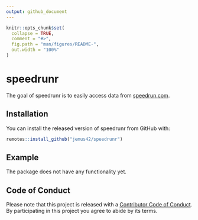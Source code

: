 ```yaml
---
output: github_document
---
```


<!-- README.md is generated from README.Rmd. Please edit that file -->

```r
knitr::opts_chunk$set(
  collapse = TRUE,
  comment = "#>",
  fig.path = "man/figures/README-",
  out.width = "100%"
)
```
# speedrunr

The goal of speedrunr is to easily access data from [speedrun.com](https://speedrun.com).

## Installation

You can install the released version of speedrunr from GitHub with:

``` r
remotes::install_github("jemus42/speedrunr")
```

## Example

The package does not have any functionality yet.

## Code of Conduct

Please note that this project is released with a [Contributor Code of Conduct](CODE_OF_CONDUCT.md).
By participating in this project you agree to abide by its terms.